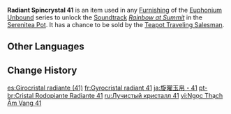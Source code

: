 {{Item Infobox
|id           = 141041
|image        = Item Radiant Spincrystal.png
|type         = Adventure Items
|group        = Radiant Spincrystals
|group2       = Liyue Spincrystals
|quality      = 4
|invCategory  = Precious Items
|description  = This wondrous crystal contains a certain rhythm, like something beautiful woven from delicate silk. These items can be found throughout the mainland or from merchants who collect curios. The tune held within this crystal can be revivified in your [[Serenitea Pot]] using either "[[Euphonium Unbound: Winding]]" or "[[Euphonium Unbound: Soaring]]." The tune contained within this [[Radiant Spincrystal]] is "[[Rainbow at Summit]]."
|source1      = [[Chubby]]
|track        = Rainbow at Summit
}}
'''Radiant Spincrystal 41''' is an item used in any [[Furnishing]] of the [[Euphonium Unbound]] series to unlock the [[Soundtrack]] ''[[Rainbow at Summit]]'' in the [[Serenitea Pot]]. It has a chance to be sold by the [[Teapot Traveling Salesman]].

==Other Languages==
{{Other Languages
|default_hidden = 1
|en      = Radiant Spincrystal 41
|zhs     = 旋曜玉帛・其四十一
|zhs_rm  = Xuán Yào Yùbó - Qí Sìshíyī
|zht     = 旋曜玉帛・其四十一
|zht_rm  = Xuán Yào Yùbó - Qí Sìshíyī
|ja      = 旋曜玉帛・41
|ja_rm   = Sen'you Gyokuhaku - Yonjuuichi{{Assumed}}
|ko      = 빛나는 결정・41
|ko_rm   = Binnaneun Gyeoljeong - Sasibil
|es      = Girocristal radiante (41)
|fr      = Gyrocristal radiant 41
|ru      = Лучистый кристалл {{tt|41|}}
|th      = Radiant Spincrystal 41
|vi      = Ngọc Thạch Âm Vang 41
|de      = Strahlender Drehkristall XLI
|id      = Radiant Spincrystal 41
|pt      = Cristal Rodopiante Radiante 41
|tr      = Parlak Burgu Kristal 41
|it      = Voltacristallo radioso 41
}}

==Change History==
{{Change History|2.4}}

[[es:Girocristal radiante (41)]]
[[fr:Gyrocristal radiant 41]]
[[ja:旋曜玉帛・41]]
[[pt-br:Cristal Rodopiante Radiante 41]]
[[ru:Лучистый кристалл 41]]
[[vi:Ngọc Thạch Âm Vang 41]]